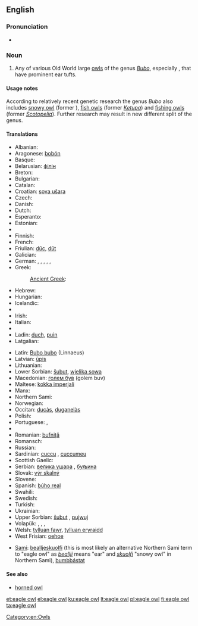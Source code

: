 {{wikipedia}}
==English==

===Pronunciation===
* {{IPA|/ˈiːɡəlˈɑʊl/}}

===Noun===
{{en-noun|head=[[eagle]] [[owl]]}}

# Any of various Old World large [[owl]]s of the genus ''[[Bubo]]'', especially {{taxlink|Bubo bubo|species}}, that have prominent ear tufts.

====Usage notes====
According to relatively recent genetic research the genus ''Bubo'' also includes [[snowy owl]] (former {{taxlink|Nyctea|genus}}), [[fish owl|fish owls]] (former ''[[Ketupa]]'') and [[fishing owl|fishing owls]] (former ''[[Scotopelia]]''). Further research may result in new different split of the genus.

====Translations====
{{trans-top|large owl of genus Bubo}}
* Albanian: {{t-|sq|bufi}}
* Aragonese: [[bobón]] {{m}}
* Basque: {{t-|eu|hontz handi}}
* Belarusian: [[філін]]
* Breton: {{t-|br|toud meur}}
* Bulgarian: {{t+|bg|бухал|m|tr=buhal}}
* Catalan: {{t-|ca|duc|m}}
* Croatian: [[sova ušara]]
* Czech: {{t+|cs|výr|m}}
* Danish: {{t-|da|stor hornugle|c}}
* Dutch: {{t-|nl|ehoe|m}}
* Esperanto: {{t-|eo|gufo}}
* Estonian: {{t+|et|kassikakk}}
* {{trreq|fo}}
* Finnish: {{t+|fi|huuhkaja}}
* French: {{t-|fr|grand duc|m}}
* Friulian: [[dűc]], [[dűt]]
* Galician: {{t-|gl|bufo real|m}}
* German: {{t+|de|Uhu|m}}, {{qualifier|male}} {{t-|de|Uhumännchen|n}}, {{qualifier|female}} {{t-|de|Uhuweibchen|n}}, {{qualifier|offspring, young}} {{t-|de|Uhuküken|n}}, {{qualifier|offspring, young}} {{t-|de|Uhubaby|n}}, {{qualifier|dialectal}} {{t-|de|Schuhu|m}}
* Greek: {{t+|el|μπούφος|m|tr=boúfos}}
*: [[Ancient Greek]]: {{tø|grc|βύας|m|tr=buas}}
* Hebrew: {{t-|he|אוח|m|tr=oakh|sc=Hebr}}
* Hungarian: {{t+|hu|uhu}}
* Icelandic: {{t+|is|úfur}}
* {{trreq|id}}
* Irish: {{t-|ga|rí-ulchabhán|m}}
* Italian: {{t-|it|gufo reale|m}}
* {{trreq|ja}}
* Ladin: [[duch]], [[puin]]
* Latgalian: {{tø|ltg|opūgs|m}}
{{trans-mid}}
* Latin: [[Bubo bubo]] (Linnaeus)
* Latvian: [[ūpis]]
* Lithuanian: {{t-|lt|didysis apuokas}}
* Lower Sorbian: [[šubut]], [[wjelika sowa]]
* Macedonian: [[голем був]] (golem buv)
* Maltese: [[kokka imperjali]]
* Manx: {{t-|gv|hullad vooar|f}}
* Northern Sami: {{tø|se|lidnu}}
* Norwegian: {{t-|no|hubro}}
* Occitan: [[ducàs]], [[duganelàs]]
* Polish: {{t+|pl|puchacz|m}}
* Portuguese: {{t-|pt|bufo-real|m}}, {{t-|pt|corujão|m}}
* {{trreq|rom}}
* Romanian: [[bufniță]] {{f}}
* Romansch: {{t-|rm|piv grond}}
* Russian: {{t+|ru|филин|m|tr=filin}}
* Sardinian: [[cuccu]] {{m}}, [[cuccumeu]] {{m}}
* Scottish Gaelic: {{t-|gd|cailleach-oidhche-mhòr|f}}
* Serbian: [[велика ушара]] {{f}}, [[буљина]] {{f}}
* Slovak: [[výr skalný]] {{m}}
* Slovene: {{t-|sl|velika uharica|f}}
* Spanish: [[búho real]] {{m}}
* Swahili: {{t-|sw|kungwi}}
* Swedish: {{t+|sv|berguv|c}}
* Turkish: {{t+|tr|puhu}}
* Ukrainian: {{t+|uk|пугач|m}}
* Upper Sorbian: [[šubut]] {{m}}, [[pujwuj]] {{m}}
* Volapük: {{qualifier|male or female}} {{t+|vo|lilalül}}, {{qualifier|male}} {{t-|vo|lilahilül}}, {{qualifier|female}} {{t-|vo|lilajilül}}, {{qualifier|male or female offspring, young}} {{t-|vo|lilalülül}}
* Welsh: [[tylluan fawr]], [[tylluan eryraidd]]
* West Frisian: [[oehoe]]
{{trans-bottom}}

{{checktrans-top}}
<!-- Please state what "kind" of Sami these words are and insert them into the above table as being that language -->
* [[Sami]]: [[bealljeskuolfi]] (this is most likely an alternative Northern Sami term to "eagle owl" as ''[[beallji]]'' means "ear" and ''[[skuolfi]]'' "snowy owl" in Northern Sami), [[bumbbástat]] 
{{trans-mid}}
{{trans-bottom}}

====See also====
* [[horned owl]]

[[Category:en:Owls]]

[[et:eagle owl]]
[[el:eagle owl]]
[[ku:eagle owl]]
[[lt:eagle owl]]
[[pl:eagle owl]]
[[fi:eagle owl]]
[[ta:eagle owl]]